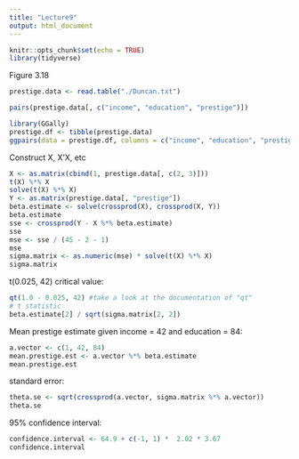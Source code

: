 ```yaml
---
title: "Lecture9"
output: html_document
---
```


```r
knitr::opts_chunk$set(echo = TRUE)
library(tidyverse)
```

Figure 3.18

```r
prestige.data <- read.table("./Duncan.txt")

pairs(prestige.data[, c("income", "education", "prestige")])

library(GGally)
prestige.df <- tibble(prestige.data)
ggpairs(data = prestige.df, columns = c("income", "education", "prestige"))
```

Construct X, X'X, etc

```r
X <- as.matrix(cbind(1, prestige.data[, c(2, 3)]))
t(X) %*% X
solve(t(X) %*% X)
Y <- as.matrix(prestige.data[, "prestige"])
beta.estimate <- solve(crossprod(X), crossprod(X, Y))
beta.estimate
sse <- crossprod(Y - X %*% beta.estimate)
sse
mse <- sse / (45 - 2 - 1)
mse
sigma.matrix <- as.numeric(mse) * solve(t(X) %*% X)
sigma.matrix
```

t(0.025, 42) critical value:

```r
qt(1.0 - 0.025, 42) #take a look at the documentation of "qt"
# t statistic
beta.estimate[2] / sqrt(sigma.matrix[2, 2])
```

Mean prestige estimate given income = 42 and education = 84:

```r
a.vector <- c(1, 42, 84)
mean.prestige.est <- a.vector %*% beta.estimate
mean.prestige.est
```

standard error:

```r
theta.se <- sqrt(crossprod(a.vector, sigma.matrix %*% a.vector))
theta.se
```

95% confidence interval:

```r
confidence.interval <- 64.9 + c(-1, 1) *  2.02 * 3.67
confidence.interval
```